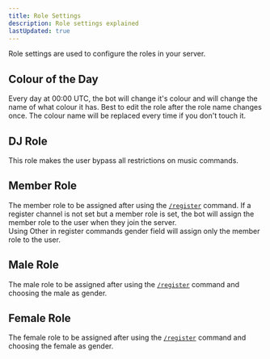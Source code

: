 ```yaml
---
title: Role Settings
description: Role settings explained
lastUpdated: true
---
```

Role settings are used to configure the roles in your server.

## Colour of the Day
Every day at 00:00 UTC, the bot will change it's colour and will change the name of what colour it has.
Best to edit the role after the role name changes once. The colour name will be replaced every time if you don't touch it.

## DJ Role
This role makes the user bypass all restrictions on music commands.

## Member Role
The member role to be assigned after using the [`/register`](/commands/register) command.
If a register channel is not set but a member role is set, the bot will assign the member role to the user when they join the server. <br />
Using Other in register commands gender field will assign only the member role to the user.

## Male Role
The male role to be assigned after using the [`/register`](/commands/register) command and choosing the male as gender.

## Female Role
The female role to be assigned after using the [`/register`](/commands/register) command and choosing the female as gender.